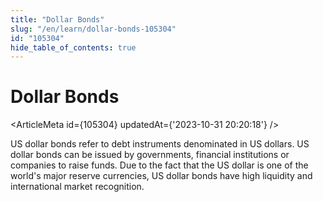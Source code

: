 ```yaml
---
title: "Dollar Bonds"
slug: "/en/learn/dollar-bonds-105304"
id: "105304"
hide_table_of_contents: true
---
```



# Dollar Bonds

<ArticleMeta id={105304} updatedAt={'2023-10-31 20:20:18'} />
<div className='border-solid border-b border-t-0 my-4 border-[var(--ifm-color-gray-300)]' />

US dollar bonds refer to debt instruments denominated in US dollars. US dollar bonds can be issued by governments, financial institutions or companies to raise funds. Due to the fact that the US dollar is one of the world's major reserve currencies, US dollar bonds have high liquidity and international market recognition.
